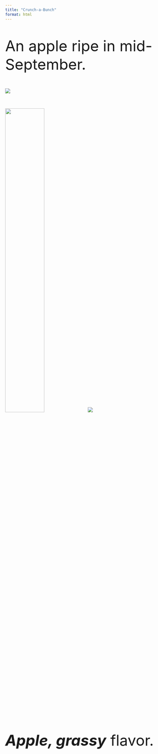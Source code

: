 ```yaml
---
title: "Crunch-a-Bunch"
format: html
---
```

<font size = "7">
<div class="container">
<div class="row">

An apple ripe in mid-September. 

<div class="col">
![](img/websitefigs/Apple_Crunch-a-Bunch.svg)
 </div>

<div class="col">
![](img/crunchab-crop.jpg){width=50%}
![](img/flavfigs/flavor_plot_Crunch-a-Bunch.svg)

<i><b>Apple, grassy</b></i> flavor.
</div>
</div>